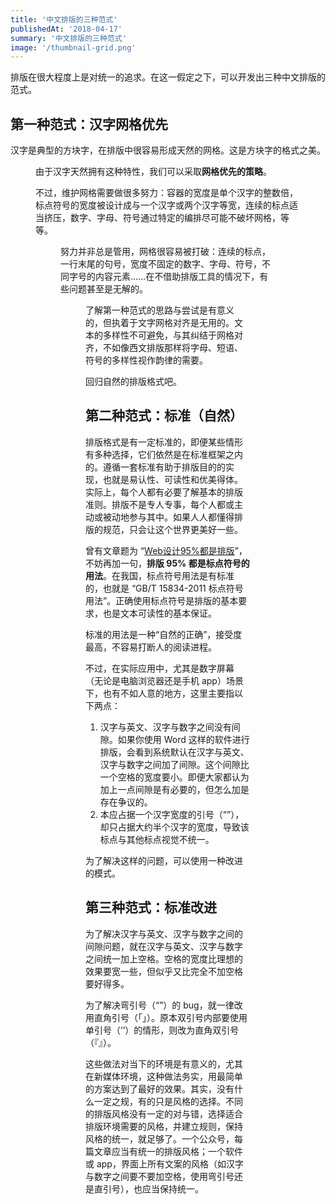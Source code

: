 ```yaml
---
title: '中文排版的三种范式'
publishedAt: '2018-04-17'
summary: '中文排版的三种范式'
image: '/thumbnail-grid.png'
---
```


排版在很大程度上是对统一的追求。在这一假定之下，可以开发出三种中文排版的范式。

## 第一种范式：汉字网格优先

汉字是典型的方块字，在排版中很容易形成天然的网格。这是方块字的格式之美。

<Figure src="/qishu.jpg" width="793" height="1107" alt="齐书" />

由于汉字天然拥有这种特性，我们可以采取**网格优先的策略**。

不过，维护网格需要做很多努力：容器的宽度是单个汉字的整数倍，标点符号的宽度被设计成与一个汉字或两个汉字等宽，连续的标点适当挤压，数字、字母、符号通过特定的编排尽可能不破坏网格，等等。

<Figure src="/grid.svg" width="462" height="212" alt="汉字网格" />

努力并非总是管用，网格很容易被打破：连续的标点，一行末尾的句号，宽度不固定的数字、字母、符号，不同字号的内容元素……在不借助排版工具的情况下，有些问题甚至是无解的。

<Figure src="/broken-grid.svg" width="462" height="212" alt="打破汉字网格" />

了解第一种范式的思路与尝试是有意义的，但执着于文字网格对齐是无用的。文本的多样性不可避免，与其纠结于网格对齐，不如像西文排版那样将字母、短语、符号的多样性视作韵律的需要。

回归自然的排版格式吧。

## 第二种范式：标准（自然）

排版格式是有一定标准的，即便某些情形有多种选择，它们依然是在标准框架之内的。遵循一套标准有助于排版目的的实现，也就是易认性、可读性和优美得体。实际上，每个人都有必要了解基本的排版准则。排版不是专人专事，每个人都或主动或被动地参与其中。如果人人都懂得排版的规范，只会让这个世界更美好一些。

曾有文章题为 “[Web设计95%都是排版](https://ia.net/topics/the-web-is-all-about-typography-period)”，不妨再加一句，**排版 95% 都是标点符号的用法**。在我国，标点符号用法是有标准的，也就是 “GB/T 15834-2011 标点符号用法”。正确使用标点符号是排版的基本要求，也是文本可读性的基本保证。

标准的用法是一种“自然的正确”，接受度最高，不容易打断人的阅读进程。

不过，在实际应用中，尤其是数字屏幕（无论是电脑浏览器还是手机 app）场景下，也有不如人意的地方，这里主要指以下两点：

1.  汉字与英文、汉字与数字之间没有间隙。如果你使用 Word 这样的软件进行排版，会看到系统默认在汉字与英文、汉字与数字之间加了间隙。这个间隙比一个空格的宽度要小。即便大家都认为加上一点间隙是有必要的，但怎么加是存在争议的。
2.  本应占据一个汉字宽度的引号（“”），却只占据大约半个汉字的宽度，导致该标点与其他标点视觉不统一。

为了解决这样的问题，可以使用一种改进的模式。

## 第三种范式：标准改进

为了解决汉字与英文、汉字与数字之间的间隙问题，就在汉字与英文、汉字与数字之间统一加上空格。空格的宽度比理想的效果要宽一些，但似乎又比完全不加空格要好得多。

为了解决弯引号（“”）的 bug，就一律改用直角引号（「」）。原本双引号内部要使用单引号（‘’）的情形，则改为直角双引号（『』）。

这些做法对当下的环境是有意义的，尤其在新媒体环境，这种做法务实，用最简单的方案达到了最好的效果。其实，没有什么一定之规，有的只是风格的选择。不同的排版风格没有一定的对与错，选择适合排版环境需要的风格，并建立规则，保持风格的统一，就足够了。一个公众号，每篇文章应当有统一的排版风格；一个软件或 app，界面上所有文案的风格（如汉字与数字之间要不要加空格，使用弯引号还是直引号），也应当保持统一。
